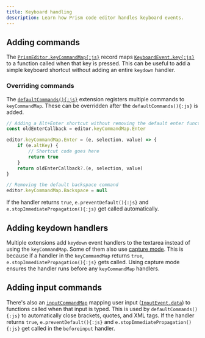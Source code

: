 ```yaml
---
title: Keyboard handling
description: Learn how Prism code editor handles keyboard events.
---
```



<MountEditors />

## Adding commands

The [`PrismEditor.keyCommandMap{:js}`](/api-reference/index/i-prismeditor/#keycommandmap) record maps [`KeyboardEvent.key{:js}`](https://developer.mozilla.org/en-US/docs/Web/API/KeyboardEvent/key) to a function called when that key is pressed. This can be useful to add a simple keyboard shortcut without adding an entire `keydown` handler.

### Overriding commands

The [`defaultCommands(){:js}`](/api-reference/commands/f-defaultcommands) extension registers multiple commands to `keyCommandMap`. These can be overridden after the `defaultCommands(){:js}` is added.

```js editor
// Adding a Alt+Enter shortcut without removing the default enter functionality
const oldEnterCallback = editor.keyCommandMap.Enter

editor.keyCommandMap.Enter = (e, selection, value) => {
	if (e.altKey) {
		// Shortcut code goes here
		return true
	}
	return oldEnterCallback?.(e, selection, value)
}

// Removing the default backspace command
editor.keyCommandMap.Backspace = null
```

If the handler returns `true`, `e.preventDefault(){:js}` and `e.stopImmediatePropagation(){:js}` get called automatically.

## Adding keydown handlers

Multiple extensions add `keydown` event handlers to the textarea instead of using the `keyCommandMap`. Some of them also use [capture mode](https://developer.mozilla.org/en-US/docs/Web/API/EventTarget/addEventListener#usecapture). This is because if a handler in the `keyCommandMap` returns `true`, `e.stopImmediatePropagation(){:js}` gets called. Using capture mode ensures the handler runs before any `keyCommandMap` handlers.

## Adding input commands

There's also an [`inputCommandMap`](/api-reference/index/i-prismeditor/#inputcommandmap) mapping user input ([`InputEvent.data`](https://developer.mozilla.org/en-US/docs/Web/API/InputEvent/data)) to functions called when that input is typed. This is used by `defaultCommands(){:js}` to automatically close brackets, quotes, and XML tags. If the handler returns `true`, `e.preventDefault(){:js}` and `e.stopImmediatePropagation(){:js}` get called in the `beforeinput` handler.
